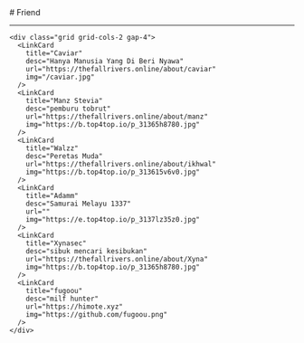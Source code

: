 
<BaseLayout title="Friend">
  <BaseCard title="Friend">
# Friend

---

    <div class="grid grid-cols-2 gap-4">
      <LinkCard
        title="Caviar"
        desc="Hanya Manusia Yang Di Beri Nyawa"
        url="https://thefallrivers.online/about/caviar"
        img="/caviar.jpg"
      />
      <LinkCard
        title="Manz Stevia"
        desc="pemburu tobrut"
        url="https://thefallrivers.online/about/manz"
        img="https://b.top4top.io/p_31365h8780.jpg"
      />
      <LinkCard
        title="Walzz"
        desc="Peretas Muda"
        url="https://thefallrivers.online/about/ikhwal"
        img="https://b.top4top.io/p_313615v6v0.jpg"
      />
      <LinkCard
        title="Adamm"
        desc="Samurai Melayu 1337"
        url=""
        img="https://e.top4top.io/p_3137lz35z0.jpg"
      />
      <LinkCard
        title="Xynasec"
        desc="sibuk mencari kesibukan"
        url="https://thefallrivers.online/about/Xyna"
        img="https://b.top4top.io/p_31365h8780.jpg"
      />
      <LinkCard
        title="fugoou"
        desc="milf hunter"
        url="https://himote.xyz"
        img="https://github.com/fugoou.png"
      />
    </div>

  </BaseCard>
</BaseLayout>
